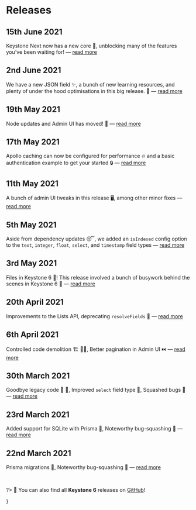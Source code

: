 
# Releases

## 15th June 2021

<Status look="latestRelease" />

Keystone Next now has a new core 🤖, unblocking many of the features you’ve been waiting for! — [read more](/releases/2021-06-15)

## 2nd June 2021

We have a new JSON field ✨, a bunch of new learning resources, and plenty of under the hood optimisations in this big release. 💪 — [read more](/releases/2021-06-02)

## 19th May 2021

Node updates and Admin UI has moved! 🚚 — [read more](/docs/releases/2021-05-19)

## 17th May 2021

Apollo caching can now be configured for performance 🔥 and a basic authentication example to get your started 🔒 — [read more](/docs/releases/2021-05-17)

## 11th May 2021

A bunch of admin UI tweaks in this release 🖥️, among other minor fixes — [read more](/docs/releases/2021-05-11)

## 5th May 2021

Aside from dependency updates 😴, we added an `isIndexed` config option to the `text`, `integer`, `float`, `select`, and `timestamp` field types — [read more](/docs/releases/2021-05-05)

## 3rd May 2021

Files in Keystone 6 📁! This release involved a bunch of busywork behind the scenes in Keystone 6 🔧 — [read more](/docs/releases/2021-05-03)

## 20th April 2021

Improvements to the Lists API, deprecating `resolveFields` 🔧 — [read more](/docs/releases/2021-04-20)

## 6th April 2021

Controlled code demolition 🏗️ 👷‍♀️, Better pagination in Admin UI ⏭️ — [read more](/docs/releases/2021-04-06)

## 30th March 2021

Goodbye legacy code 👋 🌇, Improved `select` field type 🔽, Squashed bugs 🐛 — [read more](/docs/releases/2021-03-30)

## 23rd March 2021

Added support for SQLite with Prisma 🎉, Noteworthy bug-squashing 🐛 — [read more](/docs/releases/2021-03-23)

## 22nd March 2021

Prisma migrations 🚚, Noteworthy bug-squashing 🐛 — [read more](/docs/releases/2021-03-22)

<br/>

?> 🔎 You can also find all **Keystone 6** releases on [GitHub](https://github.com/keystonejs/keystone/releases)!


}
